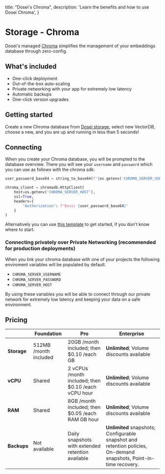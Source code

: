   title: "Dosei's Chroma",
  description:
    'Learn the benefits and how to use Dosei Chroma',
}

# Storage - Chroma
Dosei's managed [Chroma](https://www.trychroma.com/) simplifies the management of your embeddings database through zero-config.

## What's included
- One-click deployment
- Out-of-the-box auto-scaling
- Private networking with your app for extremely low latency
- Automatic backups
- One-click version upgrades


## Getting started
Create a new Chroma database from [Dosei storage](https://dosei.ai/storage), select new VectorDB,
choose a new, and you are up and running in less than 5 seconds!

## Connecting

When you create your Chroma database, you will be prompted to the database overview.
There you will see your `username` and `password` which you can use as follows with the chroma sdk:
```python
user_password_base64 = string_to_base64(f"{os.getenv('CHROMA_SERVER_USERNAME')}:{os.getenv('CHROMA_SERVER_PASSWORD')}")

chroma_client = chromadb.HttpClient(
    host=os.getenv('CHROMA_SERVER_HOST'),
    ssl=True,
    headers={
        "Authorization": f"Basic {user_password_base64}"
    }
)
```
Alternatively you can use [this template](https://github.com/doseiai/examples/tree/main/examples/ai-native-api) to get started, if you don't know where to start.

### Connecting privately over Private Networking (recommended for production deployments)

When you link your chroma database with one of your projects the following enviroment variables will be populated
by default.
- `CHROMA_SERVER_USERNAME`
- `CHROMA_SERVER_PASSWORD`
- `CHROMA_SERVER_HOST`

By using these variables you will be able to connect through our private network for extremely low latency and keeping
your data on a safe environment.

## Pricing


|             | Foundation            | Pro                                                 | Enterprise                                                                                                          |
|-------------|-----------------------|-----------------------------------------------------|---------------------------------------------------------------------------------------------------------------------|
| **Storage** | 512MB /month included | 20GB /month included; then $0.10 /each GB           | **Unlimited**; Volume discounts available                                                                           |
| **vCPU**    | Shared                | 2 vCPUs /month included; then $0.10 /each vCPU hour | **Unlimited**; Volume discounts available                                                                           |
| **RAM**     | Shared                | 8GB /month included; then $0.05 /each RAM GB hour   | **Unlimited**; Volume discounts available                                                                           |
| **Backups** | Not available         | Daily snapshots with extended retention available   | **Unlimited** snapshots; Configurable snapshot and retention policies, On-demand snapshots, Point-in-time recovery. |
